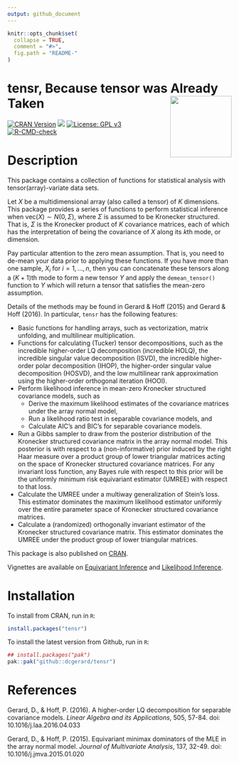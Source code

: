 ```yaml
---
output: github_document
---
```


<!-- README.md is generated from README.Rmd. Please edit that file -->

```r
knitr::opts_chunk$set(
  collapse = TRUE,
  comment = "#>",
  fig.path = "README-"
)
```

# tensr, Because tensor was Already Taken <img src="man/figures/logo.png" align="right" height="138" />

<!-- badges: start -->
[![CRAN Version](http://www.r-pkg.org/badges/version/tensr)](https://cran.r-project.org/package=tensr)
[![](http://cranlogs.r-pkg.org/badges/grand-total/tensr)](https://cran.r-project.org/package=tensr)
[![License: GPL v3](https://img.shields.io/badge/License-GPL%20v3-blue.svg)](http://www.gnu.org/licenses/gpl-3.0)
[![R-CMD-check](https://github.com/dcgerard/tensr/actions/workflows/R-CMD-check.yaml/badge.svg)](https://github.com/dcgerard/tensr/actions/workflows/R-CMD-check.yaml)
<!-- badges: end -->

# Description
This package contains a collection of functions for statistical analysis with tensor(array)-variate data sets. 

Let $X$ be a multidimensional array (also called a tensor) of $K$ dimensions. This package provides a series of functions to perform statistical inference when $\text{vec}(X) \sim N(0,\Sigma)$, where $\Sigma$ is assumed to be Kronecker structured. That is, $\Sigma$ is the Kronecker product of $K$ covariance matrices, each of which has the interpretation of being the covariance of $X$ along its $k$th mode, or dimension.

Pay particular attention to the zero mean assumption. That is, you need to de-mean your data prior to applying these functions. If you have more than one sample, $X_i$ for $i = 1,\ldots,n$, then you can concatenate these tensors along a $(K+1)$th mode to form a new tensor $Y$ and apply the `demean_tensor()` function to $Y$ which will return a tensor that satisfies the mean-zero assumption.

Details of the methods may be found in Gerard & Hoff (2015) and Gerard & Hoff (2016). In particular, `tensr` has the following features:

- Basic functions for handling arrays, such as vectorization, matrix unfolding, and multilinear multiplication.
- Functions for calculating (Tucker) tensor decompositions, such as the incredible higher-order LQ decomposition (incredible HOLQ), the incredible singular value decomposition (ISVD), the incredible higher-order polar decomposition (IHOP), the higher-order singular value decomposition (HOSVD), and the low multilinear rank approximation using the higher-order orthogonal iteration (HOOI).
- Perform likelihood inference in mean-zero Kronecker structured covariance models, such as
  - Derive the maximum likelihood estimates of the covariance matrices under the array normal model,
  - Run a likelihood ratio test in separable covariance models, and
  - Calculate AIC's and BIC's for separable covariance models.
- Run a Gibbs sampler to draw from the posterior distribution of the Kronecker structured covariance matrix in the array normal model. This posterior is with respect to a (non-informative) prior induced by the right Haar measure over a product group of lower triangular matrices acting on the space of Kronecker structured covariance matrices. For any invariant loss function, any Bayes rule with respect to this prior will be the uniformly minimum risk equivariant estimator (UMREE) with respect to that loss.
- Calculate the UMREE under a multiway generalization of Stein's loss. This estimator dominates the maximum likelihood estimator uniformly over the entire parameter space of Kronecker structured covariance matrices.
- Calculate a (randomized) orthogonally invariant estimator of the Kronecker structured covariance matrix. This estimator dominates the UMREE under the product group of lower triangular matrices.

This package is also published on [CRAN](https://cran.r-project.org/package=tensr).

Vignettes are available on
[Equivariant Inference](https://cran.r-project.org/package=tensr/vignettes/equivariant_estimation.html) and
[Likelihood Inference](https://cran.r-project.org/package=tensr/vignettes/maximum_likelihood.html).

# Installation
To install from CRAN, run in `R`:
```r
install.packages("tensr")
```

To install the latest version from Github, run in `R`:
```r
## install.packages("pak")
pak::pak("github::dcgerard/tensr")
```

# References
Gerard, D., & Hoff, P. (2016). A higher-order LQ decomposition for separable covariance models. _Linear Algebra and its Applications_, 505, 57-84. doi: 10.1016/j.laa.2016.04.033

Gerard, D., & Hoff, P. (2015). Equivariant minimax dominators of the MLE in the array normal model. _Journal of Multivariate Analysis_, 137, 32-49. doi: 10.1016/j.jmva.2015.01.020
